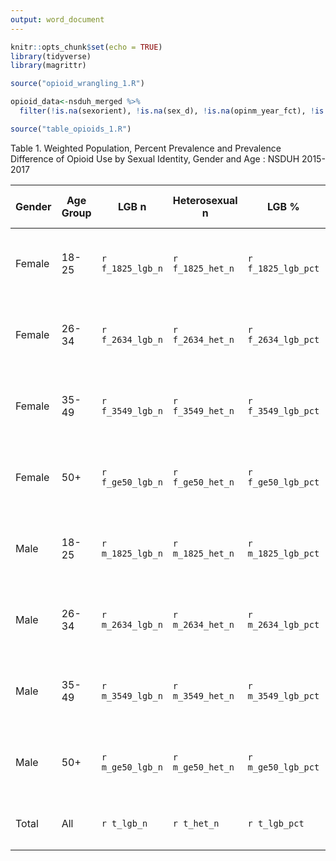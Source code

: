 ```yaml
---
output: word_document
---
```

```r
knitr::opts_chunk$set(echo = TRUE)
library(tidyverse)
library(magrittr)
```

```r
source("opioid_wrangling_1.R")

opioid_data<-nsduh_merged %>%
  filter(!is.na(sexorient), !is.na(sex_d), !is.na(opinm_year_fct), !is.na(age_cat))

source("table_opioids_1.R")
```


Table 1. Weighted Population, Percent Prevalence and Prevalence Difference of Opioid Use by Sexual Identity, Gender and Age : NSDUH 2015-2017

| Gender | Age Group | LGB n | Heterosexual n | LGB % | Heterosexual % | Prevalence Difference (95% CI) |
|--------|---------|--------------|----------------|--------|---------|---------------------------------|
| Female | 18-25 | `r f_1825_lgb_n` | `r f_1825_het_n` |  `r f_1825_lgb_pct` | `r f_1825_het_pct` | `r f1825_pd` (`r f1825_pd_lci`, `r f1825_pd_uci`) `r f1825_pd_p2` |
| Female | 26-34 | `r f_2634_lgb_n` | `r f_2634_het_n` |  `r f_2634_lgb_pct` | `r f_2634_het_pct` | `r f2634_pd` (`r f2634_pd_lci`, `r f2634_pd_uci`) `r f2634_pd_p2` |
| Female | 35-49 | `r f_3549_lgb_n` | `r f_3549_het_n` |  `r f_3549_lgb_pct` | `r f_3549_het_pct` | `r f3549_pd` (`r f3549_pd_lci`, `r f3549_pd_uci`) `r f3549_pd_p2` |
| Female | 50+ | `r f_ge50_lgb_n` | `r f_ge50_het_n` |  `r f_ge50_lgb_pct` | `r f_ge50_het_pct` | `r fge50_pd` (`r fge50_pd_lci`, `r fge50_pd_uci`) `r fge50_pd_p2` |
| Male | 18-25 | `r m_1825_lgb_n` | `r m_1825_het_n` |  `r m_1825_lgb_pct` | `r m_1825_het_pct` | `r m1825_pd` (`r m1825_pd_lci`, `r m1825_pd_uci`) `r m1825_pd_p2` |
| Male | 26-34 | `r m_2634_lgb_n` | `r m_2634_het_n` |  `r m_2634_lgb_pct` | `r m_2634_het_pct` | `r m2634_pd` (`r m2634_pd_lci`, `r m2634_pd_uci`) `r m2634_pd_p2` |
| Male | 35-49 | `r m_3549_lgb_n` | `r m_3549_het_n` |  `r m_3549_lgb_pct` | `r m_3549_het_pct` | `r m3549_pd` (`r m3549_pd_lci`, `r m3549_pd_uci`) `r m3549_pd_p2` |
| Male | 50+ | `r m_ge50_lgb_n` | `r m_ge50_het_n` |  `r m_ge50_lgb_pct` | `r m_ge50_het_pct` | `r mge50_pd` (`r mge50_pd_lci`, `r mge50_pd_uci`) `r mge50_pd_p2` |
| Total | All | `r t_lgb_n` | `r t_het_n` |  `r t_lgb_pct` | `r t_het_pct` | `r tot_pd` (`r tot_pd_lci`, `r tot_pd_uci`) `r tot_pd_p2` |